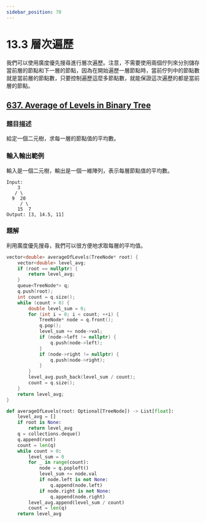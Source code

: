 ```yaml
---
sidebar_position: 70
---
```


# 13.3 層次遍歷

我們可以使用廣度優先搜尋進行層次遍歷。注意，不需要使用兩個佇列來分別儲存當前層的節點和下一層的節點，因為在開始遍歷一層節點時，當前佇列中的節點數就是當前層的節點數，只要控制遍歷這麼多節點數，就能保證這次遍歷的都是當前層的節點。

## [637. Average of Levels in Binary Tree](https://leetcode.com/problems/average-of-levels-in-binary-tree/)

### 題目描述

給定一個二元樹，求每一層的節點值的平均數。

### 輸入輸出範例

輸入是一個二元樹，輸出是一個一維陣列，表示每層節點值的平均數。

```
Input:
    3
   / \
  9  20
     / \
    15  7
Output: [3, 14.5, 11]
```

### 題解

利用廣度優先搜尋，我們可以很方便地求取每層的平均值。

<Tabs>
<TabItem value="cpp" label="C++">

```cpp
vector<double> averageOfLevels(TreeNode* root) {
    vector<double> level_avg;
    if (root == nullptr) {
        return level_avg;
    }
    queue<TreeNode*> q;
    q.push(root);
    int count = q.size();
    while (count > 0) {
        double level_sum = 0;
        for (int i = 0; i < count; ++i) {
            TreeNode* node = q.front();
            q.pop();
            level_sum += node->val;
            if (node->left != nullptr) {
                q.push(node->left);
            }
            if (node->right != nullptr) {
                q.push(node->right);
            }
        }
        level_avg.push_back(level_sum / count);
        count = q.size();
    }
    return level_avg;
}
```

</TabItem>
<TabItem value="py" label="Python">

```py
def averageOfLevels(root: Optional[TreeNode]) -> List[float]:
    level_avg = []
    if root is None:
        return level_avg
    q = collections.deque()
    q.append(root)
    count = len(q)
    while count > 0:
        level_sum = 0
        for _ in range(count):
            node = q.popleft()
            level_sum += node.val
            if node.left is not None:
                q.append(node.left)
            if node.right is not None:
                q.append(node.right)
        level_avg.append(level_sum / count)
        count = len(q)
    return level_avg
```

</TabItem>

</Tabs>